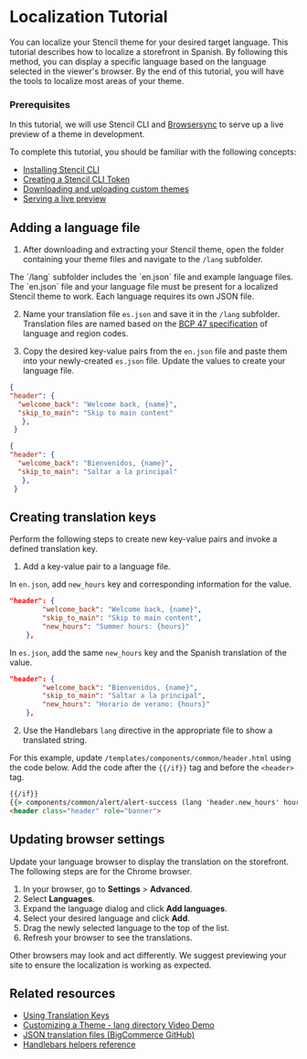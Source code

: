 # Localization Tutorial


You can localize your Stencil theme for your desired target language. This tutorial describes how to localize a storefront in Spanish. By following this method, you can display a specific language based on the language selected in the viewer's browser. By the end of this tutorial, you will have the tools to localize most areas of your theme.

### Prerequisites

In this tutorial, we will use Stencil CLI and [Browsersync](https://github.com/bigcommerce/browser-sync) to serve up a live preview of a theme in development.

To complete this tutorial, you should be familiar with the following concepts:

* [Installing Stencil CLI](/docs/storefront/stencil/cli/install)
* [Creating a Stencil CLI Token](https://support.bigcommerce.com/s/article/Store-API-Accounts)
* [Downloading and uploading custom themes](https://support.bigcommerce.com/s/article/Stencil-Themes#download-upload)
* [Serving a live preview](/stencil-docs/installing-stencil-cli/live-previewing-a-theme#serving-a-live-preview)


## Adding a language file
1. After downloading and extracting your Stencil theme, open the folder containing your theme files and navigate to the `/lang` subfolder. 

<Callout type="info">
The `/lang` subfolder includes the `en.json` file and example language files. The `en.json` file and your language file must be present for a localized Stencil theme to work. Each language requires its own JSON file. 
</Callout>


2. Name your translation file `es.json` and save it in the `/lang` subfolder. Translation files are named based on the [BCP 47 specification](https://tools.ietf.org/html/bcp47) of language and region codes.

3. Copy the desired key-value pairs from the `en.json` file and paste them into your newly-created `es.json` file. Update the values to create your language file.


```json filename="en.json" showLineNumbers copy
{
"header": {
  "welcome_back": "Welcome back, {name}",
  "skip_to_main": "Skip to main content"
   },
 }
```

```json filename="es.json" showLineNumbers copy
{
"header": {
  "welcome_back": "Bienvenidos, {name}",
  "skip_to_main": "Saltar a la principal"
   },
 }
```


## Creating translation keys

Perform the following steps to create new key-value pairs and invoke a defined translation key.

1. Add a key-value pair to a language file.
  
  In `en.json`, add `new_hours` key and corresponding information for the value.

```json showLineNumbers copy
"header": {
        "welcome_back": "Welcome back, {name}",
        "skip_to_main": "Skip to main content",
        "new_hours": "Summer hours: {hours}"
    },

```
In `es.json`, add the same `new_hours` key and the Spanish translation of the value.

```json showLineNumbers copy
"header": {
        "welcome_back": "Bienvenidos, {name}",
        "skip_to_main": "Saltar a la principal",
        "new_hours": "Horario de verano: {hours}"
    },

```
2. Use the Handlebars `lang` directive in the appropriate file to show a translated string.

For this example, update `/templates/components/common/header.html` using the code below. Add the code after the `{{/if}}` tag and before the `<header>` tag.

```html showLineNumbers copy
{{/if}} 
{{> components/common/alert/alert-success (lang 'header.new_hours' hours="8 AM to 5 PM Central" ) }}
<header class="header" role="banner">
```

## Updating browser settings

Update your language browser to display the translation on the storefront. The following steps are for the Chrome browser.

1. In your browser, go to **Settings** > **Advanced**.
2. Select **Languages**.
3. Expand the language dialog and click **Add languages**.
4. Select your desired language and click **Add**.
5. Drag the newly selected language to the top of the list.
6. Refresh your browser to see the translations.

<Callout type="info">
Other browsers may look and act differently. We suggest previewing your site to ensure the localization is working as expected.
</Callout>



## Related resources
* [Using Translation Keys](/docs/storefront/stencil/themes/localization/translation-keys)
* [Customizing a Theme - lang directory Video Demo](https://bigcommerce.wistia.com/medias/ovx95ctbb0)
* [JSON translation files (BigCommerce GitHub)](https://github.com/bigcommerce/cornerstone/tree/master/lang)
* [Handlebars helpers reference](/stencil-docs/reference-docs/handlebars-helpers-reference#string-helpers)
